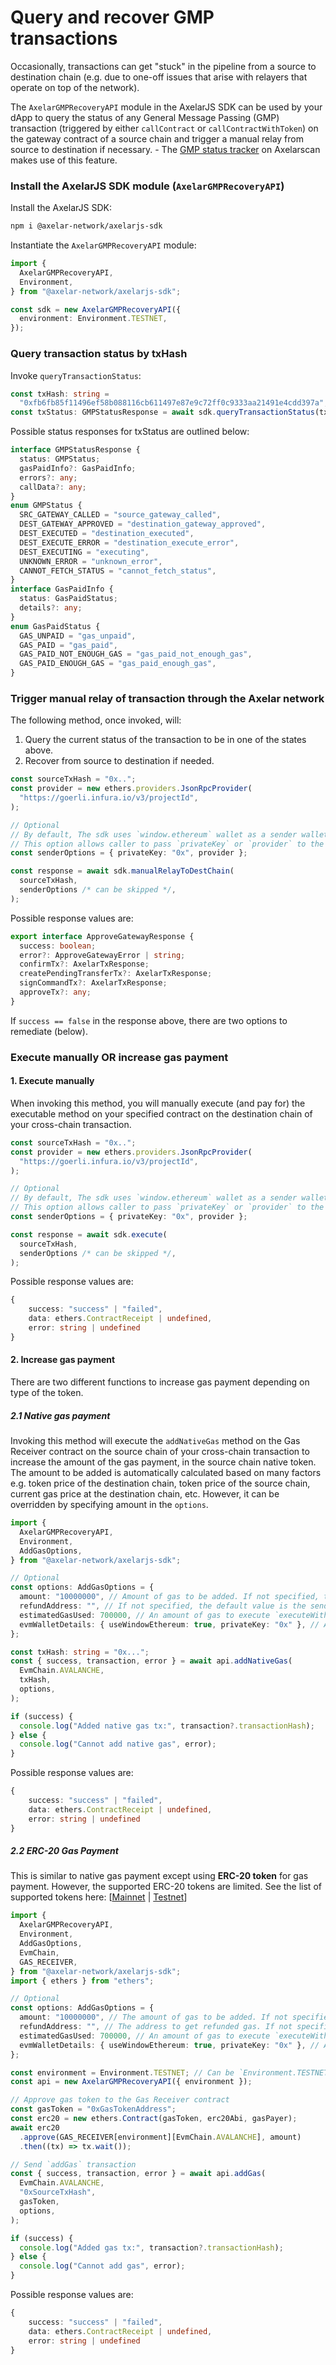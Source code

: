 # Query and recover GMP transactions

Occasionally, transactions can get "stuck" in the pipeline from a source to destination chain (e.g. due to one-off issues that arise with relayers that operate on top of the network).

The `AxelarGMPRecoveryAPI` module in the AxelarJS SDK can be used by your dApp to query the status of any General Message Passing (GMP) transaction (triggered by either `callContract` or `callContractWithToken`) on the gateway contract of a source chain and trigger a manual relay from source to destination if necessary. - The [GMP status tracker](/dev/general-message-passing/debug/transaction-recovery/) on Axelarscan makes use of this feature.

### Install the AxelarJS SDK module (`AxelarGMPRecoveryAPI`)

Install the AxelarJS SDK:

```bash
npm i @axelar-network/axelarjs-sdk
```

Instantiate the `AxelarGMPRecoveryAPI` module:

```ts
import {
  AxelarGMPRecoveryAPI,
  Environment,
} from "@axelar-network/axelarjs-sdk";

const sdk = new AxelarGMPRecoveryAPI({
  environment: Environment.TESTNET,
});
```

### Query transaction status by txHash

Invoke `queryTransactionStatus`:

```ts
const txHash: string =
  "0xfb6fb85f11496ef58b088116cb611497e87e9c72ff0c9333aa21491e4cdd397a";
const txStatus: GMPStatusResponse = await sdk.queryTransactionStatus(txHash);
```

Possible status responses for txStatus are outlined below:

```ts
interface GMPStatusResponse {
  status: GMPStatus;
  gasPaidInfo?: GasPaidInfo;
  errors?: any;
  callData?: any;
}
enum GMPStatus {
  SRC_GATEWAY_CALLED = "source_gateway_called",
  DEST_GATEWAY_APPROVED = "destination_gateway_approved",
  DEST_EXECUTED = "destination_executed",
  DEST_EXECUTE_ERROR = "destination_execute_error",
  DEST_EXECUTING = "executing",
  UNKNOWN_ERROR = "unknown_error",
  CANNOT_FETCH_STATUS = "cannot_fetch_status",
}
interface GasPaidInfo {
  status: GasPaidStatus;
  details?: any;
}
enum GasPaidStatus {
  GAS_UNPAID = "gas_unpaid",
  GAS_PAID = "gas_paid",
  GAS_PAID_NOT_ENOUGH_GAS = "gas_paid_not_enough_gas",
  GAS_PAID_ENOUGH_GAS = "gas_paid_enough_gas",
}
```

### Trigger manual relay of transaction through the Axelar network

The following method, once invoked, will:

1. Query the current status of the transaction to be in one of the states above.
2. Recover from source to destination if needed.

```ts
const sourceTxHash = "0x..";
const provider = new ethers.providers.JsonRpcProvider(
  "https://goerli.infura.io/v3/projectId",
);

// Optional
// By default, The sdk uses `window.ethereum` wallet as a sender wallet e.g. MetaMask.
// This option allows caller to pass `privateKey` or `provider` to the sdk directly
const senderOptions = { privateKey: "0x", provider };

const response = await sdk.manualRelayToDestChain(
  sourceTxHash,
  senderOptions /* can be skipped */,
);
```

Possible response values are:

```ts
export interface ApproveGatewayResponse {
  success: boolean;
  error?: ApproveGatewayError | string;
  confirmTx?: AxelarTxResponse;
  createPendingTransferTx?: AxelarTxResponse;
  signCommandTx?: AxelarTxResponse;
  approveTx?: any;
}
```

If `success == false` in the response above, there are two options to remediate (below).

### Execute manually OR increase gas payment

#### 1. Execute manually

When invoking this method, you will manually execute (and pay for) the executable method on your specified contract on the destination chain of your cross-chain transaction.

```ts
const sourceTxHash = "0x..";
const provider = new ethers.providers.JsonRpcProvider(
  "https://goerli.infura.io/v3/projectId",
);

// Optional
// By default, The sdk uses `window.ethereum` wallet as a sender wallet e.g. MetaMask.
// This option allows caller to pass `privateKey` or `provider` to the sdk directly
const senderOptions = { privateKey: "0x", provider };

const response = await sdk.execute(
  sourceTxHash,
  senderOptions /* can be skipped */,
);
```

Possible response values are:

```ts
{
    success: "success" | "failed",
    data: ethers.ContractReceipt | undefined,
    error: string | undefined
}
```

#### 2. Increase gas payment

There are two different functions to increase gas payment depending on type of the token.

##### 2.1 Native gas payment

Invoking this method will execute the `addNativeGas` method on the Gas Receiver contract on the source chain of your cross-chain transaction to increase the amount of the gas payment, in the source chain native token. The amount to be added is automatically calculated based on many factors e.g. token price of the destination chain, token price of the source chain, current gas price at the destination chain, etc. However, it can be overridden by specifying amount in the `options`.

```ts
import {
  AxelarGMPRecoveryAPI,
  Environment,
  AddGasOptions,
} from "@axelar-network/axelarjs-sdk";

// Optional
const options: AddGasOptions = {
  amount: "10000000", // Amount of gas to be added. If not specified, the sdk will calculate the amount automatically.
  refundAddress: "", // If not specified, the default value is the sender address.
  estimatedGasUsed: 700000, // An amount of gas to execute `executeWithToken` or `execute` function of the custom destination contract. If not specified, the default value is 700000.
  evmWalletDetails: { useWindowEthereum: true, privateKey: "0x" }, // A wallet to send an `addNativeGas` transaction. If not specified, the default value is { useWindowEthereum: true}.
};

const txHash: string = "0x...";
const { success, transaction, error } = await api.addNativeGas(
  EvmChain.AVALANCHE,
  txHash,
  options,
);

if (success) {
  console.log("Added native gas tx:", transaction?.transactionHash);
} else {
  console.log("Cannot add native gas", error);
}
```

Possible response values are:

```ts
{
    success: "success" | "failed",
    data: ethers.ContractReceipt | undefined,
    error: string | undefined
}
```

##### 2.2 ERC-20 Gas Payment

This is similar to native gas payment except using **ERC-20 token** for gas payment. However, the supported ERC-20 tokens are limited. See the list of supported tokens here: [[Mainnet](/resources/contract-addresses/mainnet/) | [Testnet](/resources/contract-addresses/testnet/)]

```ts
import {
  AxelarGMPRecoveryAPI,
  Environment,
  AddGasOptions,
  EvmChain,
  GAS_RECEIVER,
} from "@axelar-network/axelarjs-sdk";
import { ethers } from "ethers";

// Optional
const options: AddGasOptions = {
  amount: "10000000", // The amount of gas to be added. If not specified, the sdk will calculate the amount to be paid.
  refundAddress: "", // The address to get refunded gas. If not specified, the default value is the tx sender address.
  estimatedGasUsed: 700000, // An amount of gas to execute `executeWithToken` or `execute` function of the custom destination contract. If not specified, the default value is 700000.
  evmWalletDetails: { useWindowEthereum: true, privateKey: "0x" }, // A wallet to send an `addNativeGas` transaction. If not specified, the default value is { useWindowEthereum: true}.
};

const environment = Environment.TESTNET; // Can be `Environment.TESTNET` or `Environment.MAINNET`
const api = new AxelarGMPRecoveryAPI({ environment });

// Approve gas token to the Gas Receiver contract
const gasToken = "0xGasTokenAddress";
const erc20 = new ethers.Contract(gasToken, erc20Abi, gasPayer);
await erc20
  .approve(GAS_RECEIVER[environment][EvmChain.AVALANCHE], amount)
  .then((tx) => tx.wait());

// Send `addGas` transaction
const { success, transaction, error } = await api.addGas(
  EvmChain.AVALANCHE,
  "0xSourceTxHash",
  gasToken,
  options,
);

if (success) {
  console.log("Added gas tx:", transaction?.transactionHash);
} else {
  console.log("Cannot add gas", error);
}
```

Possible response values are:

```ts
{
    success: "success" | "failed",
    data: ethers.ContractReceipt | undefined,
    error: string | undefined
}
```
